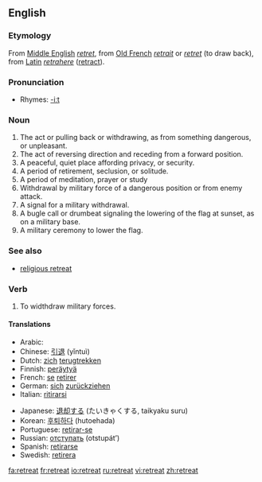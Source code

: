 ==English==

===Etymology===
From [[Middle English]] ''[[retret]]'', from [[Old French]] ''[[retrait]]'' or ''[[retret]]'' (to draw back), from [[Latin]] ''[[retrahere]]'' ([[retract]]).

===Pronunciation===
*Rhymes: [[Rhymes:English:-iːt|-iːt]]

===Noun===
{{en-noun}}

# The act or pulling back or withdrawing, as from something dangerous, or unpleasant. 
# The act of reversing direction and receding from a forward position. 
# A peaceful, quiet place affording privacy, or security. 
# A period of retirement, seclusion, or solitude. 
# A period of meditation, prayer or study
# Withdrawal by military force of a dangerous position or from enemy attack. 
# A signal for a military withdrawal. 
# A bugle call or drumbeat signaling the lowering of the flag at sunset, as on a military base. 
# A military ceremony to lower the flag. 

===See also===
*[[religious retreat]]

===Verb===
{{en-verb}}

# To widthdraw military forces.

====Translations====
{{top}}
*Arabic: {{ARchar|[[تراجع]]}} {{IPAchar|(tarājaʕa)}}
*Chinese: [[引退]] (yǐntuì)
*Dutch: [[zich]] [[terugtrekken]]
*Finnish: [[peräytyä]]
*French: [[se#French|se]] [[retirer]]
*German: [[sich]] [[zurückziehen]]
*Italian: [[ritirarsi]]
{{mid}}
*Japanese: [[退却]]する (たいきゃくする, taikyaku suru)
*Korean: [[후퇴하다]] (hutoehada)
*Portuguese: [[retirar-se]]
*Russian: [[отступать]] (otstupát’)
*Spanish: [[retirarse]]
*Swedish: [[retirera]]
{{bottom}}

[[fa:retreat]]
[[fr:retreat]]
[[io:retreat]]
[[ru:retreat]]
[[vi:retreat]]
[[zh:retreat]]